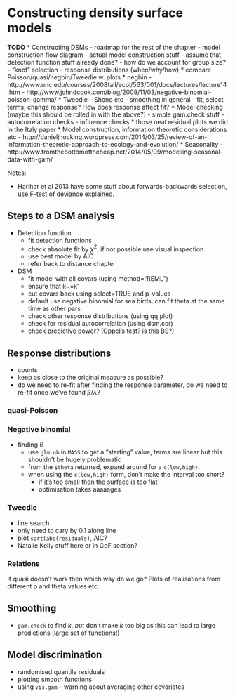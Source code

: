 # Constructing density surface models

**TODO**
 * Constructing DSMs
    - roadmap for the rest of the chapter
    - model construction flow diagram
    - actual model construction stuff
       - assume that detection function stuff already done?
       - how do we account for group size?
       - "knot" selection
       - response distributions (when/why/how)
          * compare Poisson/quasi/negbin/Tweedie w. plots
          * negbin
            - http://www.unc.edu/courses/2008fall/ecol/563/001/docs/lectures/lecture14.htm
            - http://www.johndcook.com/blog/2009/11/03/negative-binomial-poisson-gamma/
          * Tweedie -- Shono etc
       - smoothing in general
       - fit, select terms, change response? How does response affect fit?
 * Model checking (maybe this should be rolled in with the above?)
    - simple gam.check stuff
    - autocorrelation checks
    - influence checks
    * those neat residual plots we did in the Italy paper
 * Model construction, information theoretic considerations etc
    - http://danieljhocking.wordpress.com/2014/03/25/review-of-an-information-theoretic-approach-to-ecology-and-evolution/
 * Seasonality
    - http://www.fromthebottomoftheheap.net/2014/05/09/modelling-seasonal-data-with-gam/


Notes:

  * Harihar et al 2013 have some stuff about forwards-backwards selection, use F-test of deviance explained.


## Steps to a DSM analysis

 * Detection function
     * fit detection functions
     * check absolute fit by $\chi^2$, if not possible use visual inspection
     * use best model by AIC
     * refer back to distance chapter
 * DSM
     * fit model with all covars (using method="REML")
     * ensure that k~=k'
     * cut covars back using select=TRUE and p-values
     * default use negative binomial for sea birds, can fit theta at the same time as other pars
     * check other response distributions (using qq plot)
     * check for residual autocorrelation (using dsm.cor)
     * check predictive power? (Oppel's test? is this BS?)





## Response distributions

 * counts
 * keep as close to the original measure as possible?
 * do we need to re-fit after finding the response parameter, do we need to re-fit once we've found $\beta$/$\lambda$?


### quasi-Poisson

### Negative binomial

 * finding $\theta$
   - use `glm.nb` in `MASS` to get a "starting" value, terms are linear but this shouldn't be hugely problematic
   - from the `$theta` returned, expand around for a `c(low,high)`.
   - when using the `c(low,high)` form, don't make the interval too short?
     - if it's too small then the surface is too flat
     - optimisation takes aaaaages

### Tweedie

 * line search
 * only need to cary by 0.1 along line
 * plot `sqrt(abs(residuals)`, AIC?
 * Natalie Kelly stuff here or in GoF section?

### Relations

If quasi doesn't work then which way do we go? Plots of realisations from different p and theta values etc.


## Smoothing

 * `gam.check` to find $k$, _but_ don't make $k$ too big as this can lead to large predictions (large set of functions!)



## Model discrimination

 * randomised quantile residuals
 * plotting smooth functions
 * using `vis.gam` -- warning about averaging other covariates

